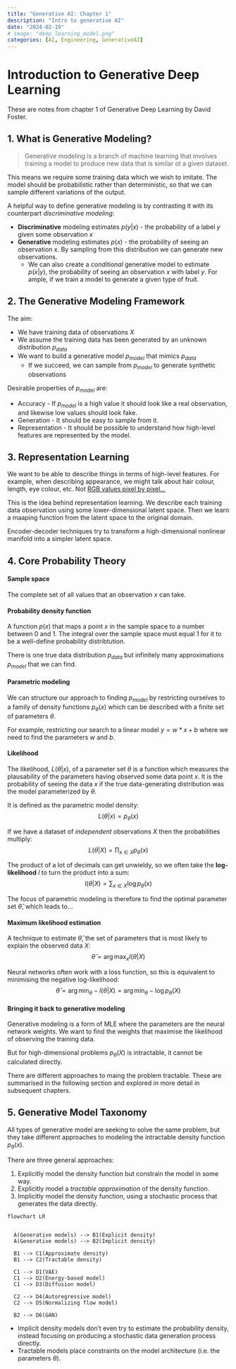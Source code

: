 ```yaml
---
title: "Generative AI: Chapter 1"
description: "Intro to generative AI"
date: "2024-02-19"
# image: "deep_learning_model.png"
categories: [AI, Engineering, GenerativeAI]
---
```


# Introduction to Generative Deep Learning
These are notes from chapter 1 of Generative Deep Learning by David Foster.


## 1. What is Generative Modeling?

> Generative modeling is a branch of machine learning that involves training a model to produce new data that is similar ot a given dataset.

This means we require some training data which we wish to imitate.
The model should be probabilistic rather than deterministic, so that we can sample different variations of the output.

A helpful way to define generative modeling is by contrasting it with its counterpart *discriminative modeling*:

- **Discriminative** modeling estimates $p(y|x)$ - the probability of a label $y$ given some observation $x$
- **Generative** modeling estimates $p(x)$ - the probability of seeing an observation $x$. By sampling from this distribution we can generate new observations.
    - We can also create a *conditional* generative model to estimate $p(x|y)$, the probability of seeing an observation $x$ with label $y$. For ample, if we train a model to generate a given type of fruit.


## 2. The Generative Modeling Framework
The aim:

- We have training data of observations $X$
- We assume the training data has been generated by an unknown distribution $p_{data}$
- We want to build a generative model $p_{model}$ that mimics $p_{data}$
    - If we succeed, we can sample from $p_{model}$ to generate synthetic observations

Desirable properties of $p_{model}$ are:

- Accuracy - If $p_{model}$ is a high value it should look like a real observation, and likewise low values should look fake.
- Generation - It should be easy to sample from it.
- Representation - It should be possible to understand how high-level features are represented by the model.


## 3. Representation Learning
We want to be able to describe things in terms of high-level features. For example, when describing appearance, we might talk about hair colour, length, eye colour, etc. Not [RGB values pixel by pixel...](https://youtu.be/9i8L_bF2bv0?si=eKgK_enlpDk5fkAN&t=27)

This is the idea behind representation learning. We describe each training data observation using some lower-dimensional latent space.
Then we learn a maaping function from the latent space to the original domain.

Encoder-decoder techniques try to transform a high-dimensional nonlinear manifold into a simpler latent space.


## 4. Core Probability Theory

#### Sample space
The complete set of all values that an observation $x$ can take.

#### Probability density function
A function $p(x)$ that maps a point $x$ in the sample space to a number between 0 and 1.
The integral over the sample space must equal 1 for it to be a well-define probability distribtution.

There is one true data distribution $p_{data}$ but infinitely many approximations $p_{model}$ that we can find.

#### Parametric modeling
We can structure our approach to finding $p_{model}$  by restricting ourselves to a family of density functions $p_{\theta}(x)$ which can be described with a finite set of parameters $\theta$.

For example, restricting our search to a linear model $y = w*x + b$ where we need to find the parameters $w$ and $b$.

#### Likelihood
The likelihood, $L(\theta|x)$, of a parameter set $\theta$ is a function which measures the plausability of the parameters having observed some data point $x$.
It is the probability of seeing the data $x$ if the true data-generating distribution was the model parameterized by $\theta$.

It is defined as the parametric model density:
$$
L(\theta|x) = p_{\theta}(x)
$$

If we have a dataset of *independent* observations $X$ then the probabilities multiply:
$$
L(\theta|X) = \prod_{x \in X} p_{\theta}(x)
$$

The product of a lot of decimals can get unwieldy, so we often take the **log-likelihood** $l$ to turn the product into a sum:
$$
l(\theta|X) = \sum_{x \in X} \log{p_{\theta}(x) }
$$

The focus of parametric modeling is therefore to find the optimal parameter set $\hat{\theta}$, which leads to...

#### Maximum likelihood estimation
A technique to estimate $\hat{\theta}$, the set of parameters that is most likely to explain the observed data $X$:
$$
\hat{\theta} = \arg\max_x l(\theta|X)
$$

Neural networks often work with a loss function, so this is equivalent to minimising the negative log-likelihood:
$$
\hat{\theta} = \arg\min_\theta -l(\theta|X) = \arg\min_\theta -\log{p_{\theta}(X)}
$$


#### Bringing it back to generative modeling
Generative modeling is a form of MLE where the parameters are the neural network weights. We want to find the weights that maximise the likelihood of observing the training data.

But for high-dimensional problems $p_{\theta}(X)$ is intractable, it cannot be calculated directly.

There are different approaches to maing the problem tractable. These are summarised in the following section and explored in more detail in subsequent chapters.


## 5. Generative Model Taxonomy
All types of generative model are seeking to solve the same problem, but they take different approaches to modeling the intractable density function $p_{\theta}(x)$.

There are three general approaches:

1. Explicitly model the density function but constrain the model in some way.
2. Explicitly model a *tractable approximation* of the density function.
3. Implicitly model the density function, using a stochastic process that generates the data directly.


```mermaid
flowchart LR


  A(Generative models) --> B1(Explicit density)
  A(Generative models) --> B2(Implicit density)

  B1 --> C1(Approximate density)
  B1 --> C2(Tractable density)

  C1 --> D1(VAE)
  C1 --> D2(Energy-based model)
  C1 --> D3(Diffusion model)

  C2 --> D4(Autoregressive model)
  C2 --> D5(Normalizing flow model)

  B2 --> D6(GAN)
```

- Implicit density models don't even try to estimate the probability density, instead focusing on producing a stochastic data generation process directly.
- Tractable models place constraints on the model architecture (i.e. the parameters $\theta$).
